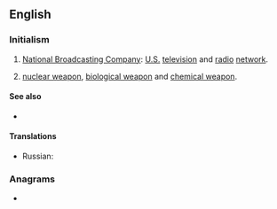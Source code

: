 ==English==

===Initialism===
{{rfc-header|Initialism}}
{{head|en|initialism}}

# [[wikipedia:NBC|National Broadcasting Company]]: [[United States|U.S.]] [[television]] and [[radio]] [[network]].
# {{lb|en|weapons}} [[nuclear weapon]], [[biological weapon]] and [[chemical weapon]].

====See also====
* {{sense|nuclear, biological, chemical}} {{l|en|ABC}}

====Translations====
{{trans-top|}}
* Russian: {{t|ru|Эн Би Си|m}}
{{trans-mid}}
{{trans-bottom}}

===Anagrams===
* {{anagrams|en|BCN|BNC|C. B. N.|C.B.N.|CBN}}